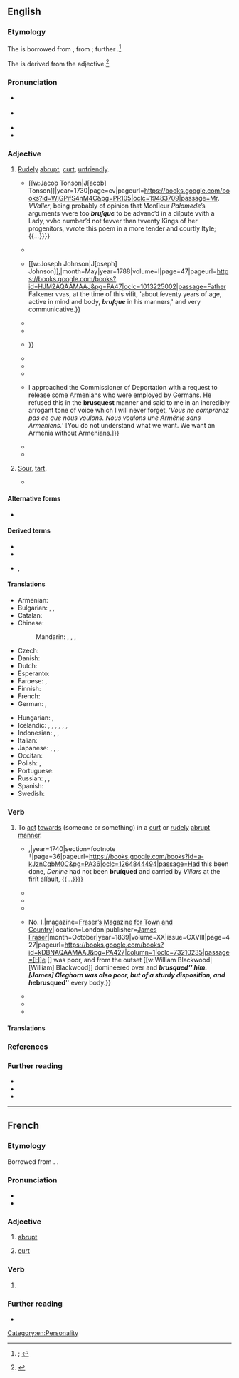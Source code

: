 {{also|Brusque|brusqué}}
==English==
{{was wotd|2022|October|8}}

===Etymology===
The {{glossary|adjective}} is borrowed from {{bor|en|fr|brusque}}, from {{der|en|it|brusco|t=abrupt, sudden, brusque; brisk; eager; sour, tart; unripe; grim-looking}}; further {{unknown|en|etymology unknown}}.<ref>{{R:OED Online|pos=adj|id=23986|date=December 2021|nodot=1}}; {{R:Lexico|pos=adj}}</ref>

The {{glossary|verb}} is derived from the adjective.<ref>{{R:OED Online|pos=v|id=23987|date=September 2018}}</ref>

===Pronunciation===
* {{a|RP}} {{IPA|en|/bɹʊsk/|/bɹuːsk/|/bɹʌsk/}}
* {{a|GA}} {{IPA|en|/bɹʌsk/}}
* {{audio|en|En-us-brusque.ogg|Audio (GA)}}
* {{rhymes|en|ʌsk|s=1}}

===Adjective===
{{en-adj|er|more}}

# [[rudely|Rudely]] [[abrupt#Adjective|abrupt]]; [[curt#Adjective|curt]], [[unfriendly]].
#: {{synonyms|en|offhand}}
#* {{quote-book|en|author=[Elijah] Fenton|authorlink=Elijah Fenton|chapter=Observations on Some of Mr. Waller’s Poems. [To Zelinda.]|mainauthor={{w|Edmund Waller}}|editor=[Elijah] Fenton|title=The Works of Edmund Waller, Esq; in Verse and Prose|location=London|publisher={{...|Printed for}} [[w:Jacob Tonson|J[acob] Tonson]]{{nb...|in the Strand.}}|year=1730|page=cv|pageurl=https://books.google.com/books?id=WjGPifS4nM4C&pg=PR105|oclc=19483709|passage=Mr. ''VValler'', being probably of opinion that Monſieur ''Palamede''’s arguments vvere too '''''bruſque''''' to be advanc’d in a diſpute vvith a Lady, vvho number’d not fevver than tvventy Kings of her progenitors, vvrote this poem in a more tender and courtly ſtyle; {{...}}}}
#* {{quote-journal|en|title=Thorpe Leigh; or, The Heir and the Owner|magazine=Riddell’s Review and Epitomist: A Literary Miscellany, and Record of Progress|location=London|publisher=J. H. Riddell,{{nb...|5, Sherborne Lane.}}|year=1761|volume_plain=part I|issue=III (New Series)|section=chapter XX|page=33|pageurl=https://books.google.com/books?id=GVUEAAAAQAAJ&pg=PA33|column=2|oclc=|passage=[A]ll the answer Miss Jarron got was a '''''brusque''''' refusal, followed by Mr. Camperton's retreat from the piano.}}
#* {{quote-journal|en|title=Art. VI. ''Of the Patagonians, Formed from the Relation of Father Falkener, a Jesuit, who had Resided among Them Thirty-eight Years, and from the Different Voyagers who had Met with this Tall Race.'' Printed by the Friendship of [[w:George Allan (antiquary)|George Allan]], Esq; at His Private Press at Darlington, 1788, 4to. 15 Pages. [book review]|editor=&#91;{{w|Thomas Christie}}&#93;|journal=[[w:Analytical Review|The Analytical Review, or History of Literature, Domestic and Foreign.{{nb...|On an Enlarged Plan. Containing Scientific Abstracts of Important and Interesting Works Published in English; a General Account of Such as are of Less Consequence, with Short Characters; Notices, or Reviews of Valuable Foreign Books; Criticisms on New Pieces of Music and Works of Art; and the Literary Intelligence of Europe, &c.}}]]|location=London|publisher={{...|Printed for}} [[w:Joseph Johnson|J[oseph] Johnson]],{{nb...|No. 72, St. Paul’s Church-yard.}}|month=May|year=1788|volume=I|page=47|pageurl=https://books.google.com/books?id=HJM2AQAAMAAJ&pg=PA47|oclc=1013225002|passage=Father Falkener vvas, at the time of this viſit, 'about ſeventy years of age, active in mind and body, '''''bruſque''''' in his manners,' and very communicative.}}
#* {{RQ:Disraeli Vivian Grey|volume=I|chapter=Toadeys|pages=244–245|pageref=244|passage="Cynthia Courtown seems as lively as ever," said Miss Gusset. / "Yes, lively enough, but I wish her manner was less '''''brusque'''''." / "'''''Brusque''''' indeed! you may well say to: she nearly pushed me down in the hall; and when I looked as if I thought she might have given me a little more room, she tossed her head and said, "Beg pardon, never saw you!"}}
#* {{RQ:Trollope Doctor Thorne|volume=I|chapter=Dr. Thorne|page=57|passage=He was '''brusque''', authoritative, given to contradiction, rough though never dirty in his personal belongings, and inclined to indulge in a sort of quiet raillery which sometimes was not thoroughly understood.}}
#* {{RQ:Disraeli Lothair|volume=II|chapter=XV|pages=161–162|pageref=161|passage=Whether it were the absence of Theodora or some other cause, he was '''brusk''', ungracious, scowling, and silent, only nodding to the Bishop who benignly saluted him, {{...}}}}
#* {{RQ:Heller Catch-22|chapter=Major —— De Coverley|page=137|passage=He greeted Milo jovially each time they met and, in an excess of contrite generosity, impulsively recommended Major Major for promotion.  The recommendation was rejected at once at Twenty-seventh Air Force Headquarters by ex-P.F.C. Wintergreen, who scribbled a '''brusque''', unsigned reminder that the Army had only one Major Major Major Major and did not intend to lose him by promotion just to please Colonel Cathcart.}}
#* {{quote-journal|en|title=Publishers’ Association of New York City, et al. ''and'' New York Mailers Union No. 6 International Typographical Union, AFL-CIO ''and'' Newspaper and Mail Deliverers Union|series=Cases No. 2-CA-7863 and 2-CA-7884|journal=Decisions and Orders of the National Labor Relations Board|location=Washington, D.C.|publisher=[[w:United States Government Publishing Office|Government Printing Office]] [for the] {{w|National Labor Relations Board}}|date=19 November 1962|year_published=1963|volume=139|page=1122|pageurl=https://books.google.com/books?id=G_5ZAAAAYAAJ&pg=PA1122|issn=0083-2227|oclc=1768562|passage=Where there are reasonably adequate peaceful alternatives, the use of disruptive self-help by either side of a labor dispute in so important an enterprise contributes neither to the public convenience nor to the long-term interest of the participants. For if they are unable to resolve their differences by their own restraints and inventions, other and more impatient forces may provide '''brusquer''' machinery.}}
#* {{quote-web|en|title=No soup for you? Not so fast|work={{w|NBC News}}|archiveurl=https://web.archive.org/web/20220926124531/https://www.nbcnews.com/id/wbna7682705|archivedate=26 September 2022|date=29 April 2005|passage=The '''brusque''' New York chef [Ali Yeganeh] who was lampooned on "{{w|Seinfeld}}" as the "Soup Nazi" plans to open a chain of takeout soup stands across North America. But don’t expect the authentically rude New York treatment.}}
#* {{quote-book|en|chapter=The People Responsible for the Genocide|editor={{w|Wolfgang Gust}}|title=The Armenian Genocide: Evidence from the German Foreign Office Archives, 1915–1916|location=New York, N.Y.; Oxford, Oxfordshire|publisher={{w|Berghahn Books}}|year=2014|page=69|pageurl=https://books.google.com/books?id=oPsEBAAAQBAJ&pg=PA69|isbn=978-1-78238-143-3|passage={{...}} I approached the Commissioner of Deportation with a request to release some Armenians who were employed by Germans. He refused this in the '''brusquest''' manner and said to me in an incredibly arrogant tone of voice which I will never forget, ‘''Vous ne comprenez pas ce que nous voulons. Nous voulons une Arménie sans Arméniens.''’ [You do not understand what we want. We want an Armenia without Armenians.]}}
#* {{quote-journal|en|author=Gideon Lewis-Kraus|title=Inside the Crypto World’s Biggest Scandal|magazine=[[w:Wired (magazine)|Wired]]|archiveurl=https://web.archive.org/web/20220711203646/https://www.wired.com/story/tezos-blockchain-love-story-horror-story/|archivedate=11 July 2022|location=San Francisco, Calif.|publisher=[[w:Condé Nast|Condé Nast Publications]]|date=19 June 2018|issn=1059-1028|oclc=24479723|passage=They admired in each other a '''brusque''' self-assurance and artless candor that others often perceived as arrogant.}}
#* {{quote-web|en|author=Alex McLevy|title=''[[w:Game of Thrones|Game Of Thrones]]'' Suffers the Fog of War in the Battle against the Dead (Newbies)|archiveurl=https://web.archive.org/web/20210531120501/https://www.avclub.com/game-of-thrones-suffers-the-fog-of-war-in-the-battle-ag-1834367999|archivedate=31 May 2021|work={{w|The A.V. Club}}|date=28 April 2019|passage=When Dany showed up to throw the Night King off his steed and send him plunging to earth, it was at least a coherent action, which the '''brusque''' dragon-grappling prior to it failed to convey.}}
# {{lb|en|obsolete}} [[sour#Adjective|Sour]], [[tart#Adjective|tart]].
#* {{RQ:Pliny Holland Historie of the World|tome=2|book=XXIII|chapter=The Medecines which Grapes Fresh and New Gathered doe Yeeld.{{nb...|Of Vine Braunches and Cuttings: Of Grape Kernels, and the Cake Remaining after the Presse. Of the Grape Theriace. Of Dried Grapes or Raisins. Of Astaphis: Of Staphis-acre, otherwise Called Pituitaria. Of the Wild Vine Labrusca: Of the Wild Vine both White and Blacke. Of Musts or New Wines. Of Sundrie Kinds of Wine, and of Vinegre.}}|page=152|passage=[T]he thin and '''bruske''' harſh vvine doth nouriſh the bodie leſſe, but yet more agreeable and nutritive it is to the ſtomack.}}

====Alternative forms====
* {{l|en|brusk}} {{qualifier|Britain, obsolete, or US}}

====Derived terms====
* {{l|en|brusquely}}
* {{l|en|brusqueness}}
* {{l|en|brusquerie}}, {{l|en|brusquery}}

====Translations====
{{trans-top-also|rudely abrupt|curt|unfriendly}}
* Armenian: {{t+|hy|բռի}}
* Bulgarian: {{t+|bg|безцеремо́нен}}, {{t+|bg|груб}}, {{t+|bg|ря́зък}}
* Catalan: {{t+|ca|brusc}}
* Chinese:
*: Mandarin: {{t+|cmn|粗暴|tr=cūbào}}, {{t+|cmn|唐突|tr=tángtū}}, {{t+|cmn|無禮}}, {{t+|cmn|无礼|tr=wúlǐ}}
* Czech: {{t|cs|bryskní}}
* Danish: {{t|da|brysk}}
* Dutch: {{t+|nl|bruusk}}
* Esperanto: {{t|eo|abrupta}}
* Faroese: {{t|fo|hvassorðaður}}, {{t|fo|kvettorðaður}}
* Finnish: {{t+|fi|töykeä}}
* French: {{t+|fr|brusque}}
* German: {{t+|de|brüsk}}, {{t+|de|brüskierend}}
{{trans-mid}}
* Hungarian: {{t+|hu|durva}}, {{t+|hu|nyers}}
* Icelandic: {{t|is|þurr á manninn}}, {{t|is|byrstur}}, {{t+|is|hranalegur}}, {{t+|is|ruddalegur}}, {{t+|is|stuttaralegur}}, {{t|is|stuttur í spuna}}, {{t|is|þurr á manninn}}
* Indonesian: {{t+|id|hantam kromo}}, {{t+|id|kasar}}, {{t+|id|serampangan}}
* Italian: {{t+|it|brusco}}
* Japanese: , {{t|ja|ぶっきら棒|alt=ぶっきら棒な|tr=ぶっきらぼうな, bukkirabō na}}, {{t+|ja|無礼|alt=無礼な|tr=ぶれいな, burei na}}, {{t|ja|素っ気ない|tr=そっけない, sokkenai}}
* Occitan: {{t+|oc|brusc}}
* Polish: {{t+|pl|opryskliwy}}, {{t+|pl|szorstki}}
* Portuguese: {{t+|pt|brusco}}
* Russian: {{t+|ru|бесцеремо́нный}}, {{t+|ru|гру́бый}}, {{t+|ru|ре́зкий}}
* Spanish: {{t+|es|brusco}}
* Swedish: {{t+|sv|brysk}}
{{trans-bottom}}

===Verb===
{{en-verb}}

# {{lb|en|transitive}} To [[act#Verb|act]] [[towards]] (someone or something) in a [[curt#Adjective|curt]] or [[rudely]] [[abrupt#Adjective|abrupt]] [[manner#Noun|manner]].
#* {{quote-book|en|author=A[dam] Williamson|chapter=The Disposition of an Army. [General Battles.]|title=Military Memoirs and Maxims of [[w:Henri de La Tour d'Auvergne, Viscount of Turenne|Marshal Turenne]].{{nb...|Interspersed with Others, Taken from the Best Authors and Observation, with Remarks.}}|location=Dublin|publisher={{...|Re-printed by and for}} {{w|George Faulkner}},{{nb...|in Essex Street}}|year=1740|section=footnote †|page=36|pageurl=https://books.google.com/books?id=a-kJznCqbM0C&pg=PA36|oclc=1264844494|passage=Had this been done, ''Denine'' had not been '''bruſqued''' and carried by ''Villars'' at the firſt aſſault, {{...}}}}
#* {{quote-book|en|author=Benjamin Franklin|authorlink=Benjamin Franklin|chapter=[Benjamin] Franklin to [[w:William Carmichael (diplomat)|[William] Carmichael]]|editor={{w|Francis Wharton}}|title=The Revolutionary Diplomatic Correspondence of the United States.{{nb...|Edited under Direction of Congress by Francis Wharton, with Preliminary Index, and Notes Historical and Legal. Published in Conformity with Act of Congress of August 13, 1888.}}|series=50th [[w:United States Congress|Congress]], 1st Session, [[w:United States House of Representatives|House of Representatives]] Mis. Doc.|seriesvolume=603, part 4|location=Washington, D.C.|publisher=[[w:United States Government Publishing Office|Government Printing Office]]|date=24 August 1781|year_published=1889|volume=IV|page=660|pageurl=https://books.google.com/books?id=hE2fD8H5U5QC&pg=PA660|oclc=493244|passage=He was indefatigable while he stayed and took true pains, but he '''''brusqued''''' the ministers too much, and I found after he was gone that he had thereby given more offense than I could have imagined.}}
#* {{quote-book|en|author=William Wilberforce|authorlink=William Wilberforce|chapter=W. Wilberforce, Esq. to {{w|Thomas Babington}}, Esq.|editors={{w|Robert Isaac Wilberforce}} and {{w|Samuel Wilberforce}}|title=The Correspondence of William Wilberforce.{{nb...|[...] In Two Volumes.}}|volume=I|location=London|publisher=[[w:John Murray (publisher)|John Murray]],{{nb...|Albemarle Street.}}|date=4 March 1803|year_published=1840|page=263|pageurl=https://books.google.com/books?id=XmILAAAAMAAJ&pg=PA263|oclc=4366852|passage=Not that I suspect you of thus '''brusquing''' matters. It is rather my own fault where, which is too often the case, I am not too negligent about the spiritual concerns of my friends.}}
#* {{RQ:Scott Woodstock|volume=I|chapter=VIII|page=201|passage=I'll e'en '''brusque''' it a little, if he goes on at this rate, and try if I can bring him to a more intelligible mode of speaking.}}
#* {{quote-journal|en|author=[Egerton Brydges]|authorlink=Egerton Brydges|title=Some Recollections of [[w:James Hogg (publisher)|James Hogg]]. {{...|By the Author of “Humours of the North.”}} No. I.|magazine=[[w:Fraser's Magazine|Fraser’s Magazine for Town and Country]]|location=London|publisher=[[w:James Fraser (publisher)|James Fraser]]{{nb...|215 Regent Street; and sold by all booksellers and newsmen in town and country.}}|month=October|year=1839|volume=XX|issue=CXVIII|page=427|pageurl=https://books.google.com/books?id=kDBNAQAAMAAJ&pg=PA427|column=1|oclc=73210235|passage=[H]e &#91;{{w|Thomas Pringle}}&#93; was poor, and from the outset [[w:William Blackwood|[William] Blackwood]] domineered over and '''''brusqued''''' him. [James] Cleghorn was also poor, but of a sturdy disposition, and he '''''brusqued''''' every body.}}
#* {{RQ:Orczy Tangled Skein|chapter=The Ultimatum|page=117|passage=He blamed himself very severely for his attempt at '''brusquing''' Fate.}}
#* {{quote-book|en|author=George [Edward Gordon] Catlin|authorlink=George Catlin (political scientist)|chapter=Moralism|title=Anglo-Saxony and Its Tradition|location=New York, N.Y.|publisher=[[w:Macmillan, Inc.|The Macmillan Company]]|month=August|year=1939|section=§&nbsp;v|page=272|pageurl=https://archive.org/details/anglosaxonyitstr0000catl/page/272/mode/1up|oclc=1497817|passage=The scholar may object that Professor Macmurray is a 'judaizer' who not only '''brusques''' the authority of the Church.}}
#* {{quote-book|en|author=[Nikki Gemmell]|authorlink=Nikki Gemmell|chapter=Lesson 5: It is Absolutely Necessary to Wash the Armpits and Hips Every Day|title=[[w:The Bride Stripped Bare (novel)|The Bride Stripped Bare]]|location=London; New York, N.Y.|publisher=Fourth Estate, {{w|HarperCollins}}|year=2003|section=part I|pages=10–11|pageurl=https://archive.org/details/bridestrippedbar0000gemm/page/10/mode/1up|isbn=978-0-00-717086-9|passage=Sometimes in bed Cole doesn't allow your hand to stay on his chest, he '''brusques''' it away. Sometimes he lets your hand rest there.}}

====Translations====
{{trans-top|to act towards (someone or something) in a curt or rudely abrupt manner}}
{{trans-mid}}
{{trans-bottom}}

===References===
<references/>

===Further reading===
* {{R:Century 1911}}
* {{R:Webster 1913}}
* {{R:OneLook}}

[[Category:en:Personality]]

----

==French==

===Etymology===
Borrowed from {{bor|fr|it|brusco}}. {{doublet|fr|brusc}}.

===Pronunciation===
* {{fr-IPA}}
* {{audio|fr|Fr-brusque.ogg|brusque}}

===Adjective===
{{fr-adj}}

# [[abrupt]] {{gloss|sudden or hasty}}
#: {{syn|fr|abrupt|brutal}}
# [[curt]]

===Verb===
{{head|fr|verb form}}

# {{inflection of|fr|brusquer||1//3|s|pres|ind//sub|;|2|s|impr}}

===Further reading===
* {{R:TLFi}}

{{C|fr|Personality}}
